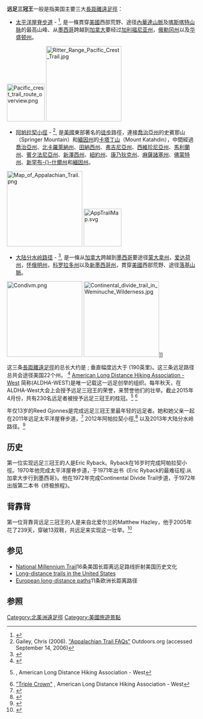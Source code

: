 '''远足三冠王'''一般是指美国主要三大[[長距離遠足徑|長距離遠足徑]]： 
* [[太平洋屋脊步道|太平洋屋脊步道]] - {{convert|2663|mi|km|-1}} <ref>{{cite web
  | url = http://www.fs.fed.us/pct/frequently_asked_questions.html#1
  | last = Pacific Crest Trail Association
  | title = Pacific Crest Trail - Frequently Asked Questions
  | work = Pacific Crest National Scenic Trail: Online Map and Guide - Mexico to Canada
  | publisher = United States Forest Service
  | accessdate = 2010-12-30
  | archive-date = 2011-02-01
  | archive-url = https://web.archive.org/web/20110201015433/http://www.fs.fed.us/pct/frequently_asked_questions.html#1
  | dead-url = no
  }}</ref>, 是一條貫穿[[美國|美國]]西部荒野、途径[[內華達山脈_(美國)|內華達山脈]]及[[喀斯喀特山脉|喀斯喀特山脉]]的最高山峰、从[[墨西哥|墨西哥]]跨越到[[加拿大|加拿大]]要经过[[加利福尼亚州|加利福尼亚州]]，[[俄勒冈州|俄勒冈州]]以及[[华盛顿州|华盛顿州]]。
[[Image:Pacific_crest_trail_route_overview.png|100px]]
[[File:Ritter_Range_Pacific_Crest_Trail.jpg|200px]]
* [[阿帕拉契小徑|阿帕拉契小徑]] - {{convert|2200|mi|km}}<ref name=OFAQ>Gailey, Chris (2006). [http://www.outdoors.org/conservation/trails/at/at-faq.cfm "Appalachian Trail FAQs"] {{Wayback|url=http://www.outdoors.org/conservation/trails/at/at-faq.cfm |date=20080505063953 }} Outdoors.org (accessed September 14, 2006)</ref>, 是[[美國|美國]]東部著名的[[徒步|徒步]]路徑，連接[[喬治亞州|喬治亞州]]的史賓那山（Springer Mountain）和[[緬因州|緬因州]]的[[卡塔丁山|卡塔丁山]]（Mount Katahdin），中間經過[[喬治亞州|喬治亞州]]、[[北卡羅萊納州|北卡羅萊納州]]、[[田納西州|田納西州]]、[[弗吉尼亞州|弗吉尼亞州]]、[[西維珍尼亞州|西維珍尼亞州]]、[[馬利蘭州|馬利蘭州]]、[[賓夕法尼亞州|賓夕法尼亞州]]、[[新澤西州|新澤西州]]、[[紐約州|紐約州]]、[[康乃狄克州|康乃狄克州]]、[[麻薩諸塞州|麻薩諸塞州]]、[[佛蒙特州|佛蒙特州]]、[[新罕布什爾州|新罕布-{}-什爾州]]和[[緬因州|緬因州]]。
[[File:Map_of_Appalachian_Trail.png|200px]]
[[File:AppTrailMap.svg|100px]]
* [[大陆分水岭路径|大陆分水岭路径]] - {{convert|3100|mi|km}}<ref>{{Cite web
 |url         = http://www.gorp.com/parks-guide/travel-ta-hiking-appalachian-trail-continental-divide-pacific-crest-trail-sidwcmdev_057926.html
 |title       = America's Triple Crown—Hiking on the Appalachian, Pacific Crest and Continental Divide Trails
 |author      = Karen Berger
 |publisher   = Gorp
 |accessdate  = 2009-11-25
 |deadurl     = yes
 |archiveurl  = https://web.archive.org/web/20100513021133/http://www.gorp.com/parks-guide/travel-ta-hiking-appalachian-trail-continental-divide-pacific-crest-trail-sidwcmdev_057926.html
 |archivedate = 2010-05-13
}}</ref>, 是一條从[[加拿大|加拿大]]跨越到[[墨西哥|墨西哥]]要途径[[蒙大拿州|蒙大拿州]]，[[爱达荷州|爱达荷州]]，[[怀俄明州|怀俄明州]]，[[科罗拉多州|科罗拉多州]]以及[[新墨西哥州|新墨西哥州]]，貫穿[[美國|美國]]西部荒野、途径[[落基山脈|落基山脈]]。

[[File:Condivm.png|200px]]
[[Image:Continental_divide_trail_in_Weminuche_Wilderness.jpg|200px]]]]


这三条[[長距離遠足徑|長距離遠足徑]]的总长大约是 {{convert|7963|mi|km}}; 垂直幅度远大于{{convert|1000000|ft|m}} (190英里)。这三条远足路径总共会途径美国22个州。 <ref>{{Cite web
 | url = http://www.washingtonpost.com/wp-srv/aponline/20011027/aponline213001_001.htm
 | title = Hiker Achieves 'Triple Crown'
 | author = Glenn Adams, Associated Press Writer
 | work = Washington Post
 | date = October 27, 2001
 | accessdate = 2009-11-25
 | archive-date = 2010-06-01
 | archive-url = https://web.archive.org/web/20100601001332/http://www.washingtonpost.com/wp-srv/aponline/20011027/aponline213001_001.htm
 | dead-url = no
 }}</ref> [[American_Long_Distance_Hiking_Association_-_West|American Long Distance Hiking Association - West]] 简称(ALDHA-WEST)是唯一记载这一远足创举的组织。每年秋天，在ALDHA-West大会上会授予远足三冠王的荣誉，来赞誉他们的壮举。截止2015年4月份，共有230名远足者被授予远足三冠王的桂冠。<ref>{{cite web |url=http://aldhawest.org/triple-crown-2014/ |title=存档副本 |accessdate=2015-04-09 |deadurl=yes |archiveurl=https://web.archive.org/web/20150203033628/http://aldhawest.org/triple-crown-2014/ |archivedate=2015-02-03 }}, American Long Distance Hiking Association - West</ref> <ref>[http://aldhawest.org/triple-crown/ "Triple Crown"] {{Wayback|url=http://aldhawest.org/triple-crown/ |date=20140822221432 }}, American Long Distance Hiking Association - West</ref> 

年仅13岁的Reed Gjonnes是完成远足三冠王里最年轻的远足者。她和她父亲一起在2011年远足太平洋屋脊步道，<ref>{{cite web
 |url         = http://earthfix.opb.org/communities/article/reporters-notebook-from-mexico-to-canada-in-time-f/
 |title       = Field Notes: From Mexico to Canada, in Time for 6th Grade
 |author      = Amelia Templeton
 |date        = August 18, 2011
 |publisher   = OPB
 |deadurl     = yes
 |archiveurl  = https://web.archive.org/web/20131023055815/http://earthfix.opb.org/communities/article/reporters-notebook-from-mexico-to-canada-in-time-f/
 |archivedate = 2013年10月23日
}}</ref> 2012年阿帕拉契小徑,<ref>{{cite web
 | url = http://articles.washingtonpost.com/2012-06-25/news/35459751_1_hike-appalachian-trail-pacific-crest-trail
 | title = Reed Gjonnes, 12, walks the Appalachian Trail with her dad
 | author = Kitson Jazynka
 | work = Washington Post
 | date = June 25, 2012
 | accessdate = October 22, 2013
 | archive-date = 2013-11-23
 | archive-url = https://web.archive.org/web/20131123193313/http://articles.washingtonpost.com/2012-06-25/news/35459751_1_hike-appalachian-trail-pacific-crest-trail
 | dead-url = no
 }}</ref> 以及2013年大陆分水岭路径。<ref>{{cite web
 | url = http://www.spokesman.com/stories/2013/sep/22/girl-13-youngest-triple-crowner/
 | title = Out & About: Girl, 13, youngest triple crowner
 | work = Spokesman-Review
 | date = September 22, 2013
 | accessdate = October 22, 2013
 | archive-date = 2015-04-02
 | archive-url = https://web.archive.org/web/20150402021749/http://www.spokesman.com/stories/2013/sep/22/girl-13-youngest-triple-crowner/
 | dead-url = no
 }}</ref>

==历史==
第一位实现远足三冠王的人是Eric Ryback。Ryback在16岁时完成阿帕拉契小徑。1970年他完成太平洋屋脊步道，于1971年出书《Eric Ryback的最难征程:从加拿大步行到墨西哥》。他在1972年完成Continental Divide Trail步道，于1972年出版第二本书《终极旅程》。

==背靠背==
第一位背靠背远足三冠王的人是来自北爱尔兰的Matthew Hazley，他于2005年花了239天，穿破13双鞋，共远足{{convert|12110|km|mi}}来实现这一壮举。<ref>{{cite web |url=http://www.nationalgeographic.co.uk/adventure/0604/whats_new/matthew_hazley.html |title=存档副本 |accessdate=2015-04-09 |deadurl=yes |archiveurl=https://web.archive.org/web/20131110225733/http://www.nationalgeographic.co.uk/adventure/0604/whats_new/matthew_hazley.html |archivedate=2013-11-10 }}</ref>

==参见==
* [[National_Millennium_Trail|National Millennium Trail]]16条美国长距离远足路线折射美国历史文化
* [[Long-distance_trails_in_the_United_States|Long-distance trails in the United States]]
* [[European_long-distance_paths|European long-distance paths]]11条欧洲长距离路径

==参照==
{{Reflist}}


[[Category:北美洲遠足徑|Category:北美洲遠足徑]]
[[Category:美國旅遊景點|Category:美國旅遊景點]]